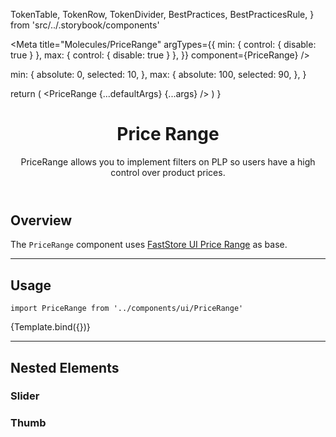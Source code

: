 
  TokenTable,
  TokenRow,
  TokenDivider,
  BestPractices,
  BestPracticesRule,
} from 'src/../.storybook/components'

<Meta
  title="Molecules/PriceRange"
  argTypes={{
    min: { control: { disable: true } },
    max: { control: { disable: true } },
  }}
  component={PriceRange}
/>

  min: {
    absolute: 0,
    selected: 10,
  },
  max: {
    absolute: 100,
    selected: 90,
  },
}

  return (
    <SessionProvider>
      <PriceRange {...defaultArgs} {...args} />
    </SessionProvider>
  )
}

<header>

# Price Range

PriceRange allows you to implement filters on PLP so users have a high control over product prices.

</header>

## Overview

The `PriceRange` component uses [FastStore UI Price Range](https://www.faststore.dev/reference/ui/molecules/PriceRange) as base.

---

## Usage

`import PriceRange from '../components/ui/PriceRange'`

<Canvas isColumn>
  <Story name="overview-default" args={defaultArgs}>
    {Template.bind({})}
  </Story>
</Canvas>

<ArgsTable story="overview-default" />

<TokenTable>
  <TokenRow token="--fs-price-range-height" value="var(--fs-spacing-2)" />
  <TokenRow
    token="--fs-price-range-border-radius"
    value="var(--fs-border-radius)"
  />
  <TokenDivider />
  <TokenRow
    token="--fs-price-range-transition-function"
    value="var(--fs-transition-function)"
  />
  <TokenRow
    token="--fs-price-range-transition-property"
    value="varvar(--fs-transition-property)"
  />
  <TokenRow
    token="--fs-price-range-transition-timing"
    value="var(--fs-transition-timing)"
  />
</TokenTable>

---

## Nested Elements

### Slider

<TokenTable>
  <TokenRow
    token="--fs-price-range-slider-bkg-color"
    value="var(--fs-color-neutral-bkg)"
    isColor
  />
  <TokenRow
    token="--fs-price-range-selection-bkg-color"
    value="var(--fs-color-primary-bkg-light)"
    isColor
  />
</TokenTable>

### Thumb

<TokenTable>
  <TokenRow
    token="--fs-price-range-thumb-bkg-color"
    value="var(--fs-color-primary-bkg-active)"
    isColor
  />
  <TokenRow
    token="--fs-price-range-thumb-bkg-color-hover"
    value="var(--fs-color-primary-bkg-hover)"
    isColor
  />
  <TokenRow
    token="--fs-price-range-thumb-radius"
    value="var(--fs-border-radius-circle)"
  />
  <TokenRow token="--fs-price-range-thumb-size" value="var(--fs-spacing-4)" />
  <TokenRow
    token="--fs-price-range-thumb-border-color"
    value="var(--fs-price-range-thumb-bkg-color)"
    globalValue="var(--fs-color-primary-bkg-active)"
    isColor
  />
  <TokenRow
    token="--fs-price-range-thumb-border-color-hover"
    value="var(--fs-price-range-thumb-bkg-color-hover)"
    globalValue="var(--fs-color-primary-bkg-hover)"
    isColor
  />
  <TokenRow
    token="--fs-price-range-thumb-border-width"
    value="var(--fs-border-width)"
  />
</TokenTable>
